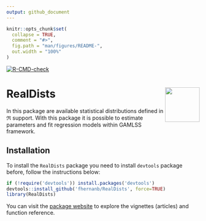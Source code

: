 ```yaml
---
output: github_document
---
```


<!-- README.md is generated from README.Rmd. Please edit that file -->

```r
knitr::opts_chunk$set(
  collapse = TRUE,
  comment = "#>",
  fig.path = "man/figures/README-",
  out.width = "100%"
)
```

<!-- badges: start -->
[![R-CMD-check](https://github.com/fhernanb/RealDists/actions/workflows/R-CMD-check.yaml/badge.svg)](https://github.com/fhernanb/RealDists/actions/workflows/R-CMD-check.yaml)
<!-- badges: end -->


# RealDists <img src="man/figures/logo1.png" align="right" height="90" align="right"/>

In this package are available statistical distributions defined in $\Re$ support. With this package it is possible to estimate parameters and fit regression models within GAMLSS framework.

## Installation

To install the `RealDists` package you need to install `devtools` package before, follow the instructions below:

```r
if (!require('devtools')) install.packages('devtools')
devtools::install_github('fhernanb/RealDists', force=TRUE)
library(RealDists)
```
You can visit the [package website](https://fhernanb.github.io/RealDists/) to explore the vignettes (articles) and function reference. 
